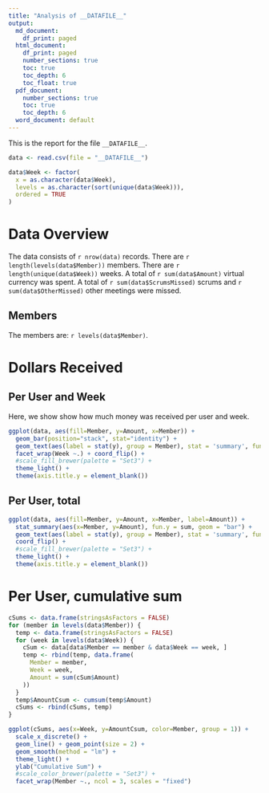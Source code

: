 ```yaml
---
title: "Analysis of __DATAFILE__"
output:
  md_document:
    df_print: paged
  html_document:
    df_print: paged
    number_sections: true
    toc: true
    toc_depth: 6
    toc_float: true
  pdf_document:
    number_sections: true
    toc: true
    toc_depth: 6
  word_document: default
---
```


This is the report for the file `__DATAFILE__`.

```r
data <- read.csv(file = "__DATAFILE__")
```
```r
data$Week <- factor(
  x = as.character(data$Week),
  levels = as.character(sort(unique(data$Week))),
  ordered = TRUE
)
```


# Data Overview

The data consists of `r nrow(data)` records. There are `r length(levels(data$Member))` members. There are `r length(unique(data$Week))` weeks. A total of `r sum(data$Amount)` virtual currency was spent. A total of `r sum(data$ScrumsMissed)` scrums and `r sum(data$OtherMissed)` other meetings were missed.

## Members

The members are: `r levels(data$Member)`.


# Dollars Received

## Per User and Week

Here, we show show how much money was received per user and week.

```r
ggplot(data, aes(fill=Member, y=Amount, x=Member)) +
  geom_bar(position="stack", stat="identity") +
  geom_text(aes(label = stat(y), group = Member), stat = 'summary', fun.y = sum, hjust = 1.5) +
  facet_wrap(Week ~.) + coord_flip() +
  #scale_fill_brewer(palette = "Set3") +
  theme_light() +
  theme(axis.title.y = element_blank())
```

## Per User, total

```r
ggplot(data, aes(fill=Member, y=Amount, x=Member, label=Amount)) +
  stat_summary(aes(x=Member, y=Amount), fun.y = sum, geom = "bar") +
  geom_text(aes(label = stat(y), group = Member), stat = 'summary', fun.y = sum, hjust = 1.5) +
  coord_flip() +
  #scale_fill_brewer(palette = "Set3") +
  theme_light() +
  theme(axis.title.y = element_blank())
```

# Per User, cumulative sum

```r
cSums <- data.frame(stringsAsFactors = FALSE)
for (member in levels(data$Member)) {
  temp <- data.frame(stringsAsFactors = FALSE)
  for (week in levels(data$Week)) {
    cSum <- data[data$Member == member & data$Week == week, ]
    temp <- rbind(temp, data.frame(
      Member = member,
      Week = week,
      Amount = sum(cSum$Amount)
    ))
  }
  temp$AmountCsum <- cumsum(temp$Amount)
  cSums <- rbind(cSums, temp)
}

ggplot(cSums, aes(x=Week, y=AmountCsum, color=Member, group = 1)) +
  scale_x_discrete() +
  geom_line() + geom_point(size = 2) +
  geom_smooth(method = "lm") + 
  theme_light() +
  ylab("Cumulative Sum") +
  #scale_color_brewer(palette = "Set3") +
  facet_wrap(Member ~., ncol = 3, scales = "fixed")
```

